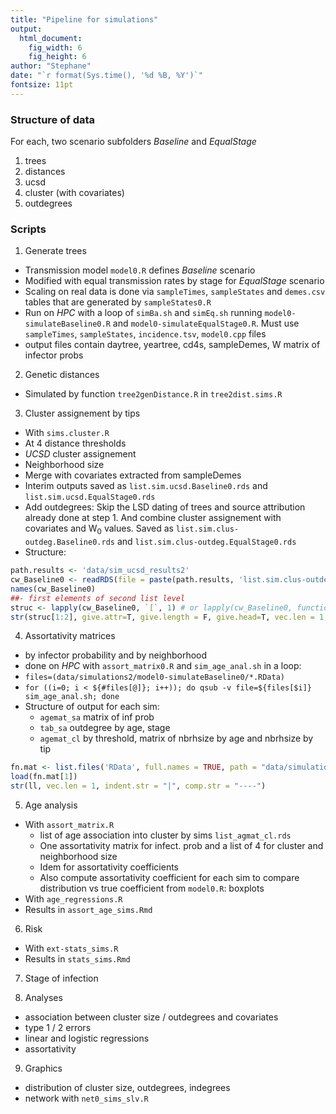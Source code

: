 ```yaml
---
title: "Pipeline for simulations"
output: 
  html_document:
    fig_width: 6
    fig_height: 6
author: "Stephane"
date: "`r format(Sys.time(), '%d %B, %Y')`"
fontsize: 11pt
---
```


### Structure of data
For each, two scenario subfolders *Baseline* and *EqualStage*

1. trees   
2. distances
3. ucsd
4. cluster (with covariates)
5. outdegrees

### Scripts

1. Generate trees 
  + Transmission model `model0.R` defines *Baseline* scenario
  + Modified with equal transmission rates by stage for *EqualStage* scenario
  + Scaling on real data is done via `sampleTimes`, `sampleStates` and `demes.csv` tables that are generated by `sampleStates0.R`
  + Run on *HPC* with a loop of `simBa.sh` and `simEq.sh` running `model0-simulateBaseline0.R` and `model0-simulateEqualStage0.R`. Must use `sampleTimes`, `sampleStates`, `incidence.tsv`, `model0.cpp` files
  + output files contain daytree, yeartree, cd4s, sampleDemes, W matrix of infector probs
2. Genetic distances
  + Simulated by function `tree2genDistance.R` in `tree2dist.sims.R`
3. Cluster assignement by tips    
  + With `sims.cluster.R`
  + At 4 distance thresholds 
  + *UCSD* cluster assignement
  + Neighborhood size
  + Merge with covariates extracted from sampleDemes
  + Interim outputs saved as `list.sim.ucsd.Baseline0.rds` and `list.sim.ucsd.EqualStage0.rds`
  + Add outdegrees: Skip the LSD dating of trees and source attribution already done at step 1. And combine cluster assignement with covariates and W~0~ values. Saved as `list.sim.clus-outdeg.Baseline0.rds` and `list.sim.clus-outdeg.EqualStage0.rds`
  + Structure:

```r
path.results <- 'data/sim_ucsd_results2'
cw_Baseline0 <- readRDS(file = paste(path.results, 'list.sim.clus-outdeg.Baseline0.rds', sep = '/') )
names(cw_Baseline0)
##- first elements of second list level
struc <- lapply(cw_Baseline0, `[`, 1) # or lapply(cw_Baseline0, function(x) x[1])
str(struc[1:2], give.attr=T, give.length = F, give.head=T, vec.len = 1, indent.str="|", comp.str="----")
```

4. Assortativity matrices
 + by infector probability and by neighborhood 
 + done on *HPC* with `assort_matrix0.R` and `sim_age_anal.sh` in a loop:
 + `files=(data/simulations2/model0-simulateBaseline0/*.RData)`
 + `for ((i=0; i < ${#files[@]}; i++)); do qsub -v file=${files[$i]} sim_age_anal.sh; done`
 + Structure of output for each sim: 
     + `agemat_sa` matrix of inf prob
     + `tab_sa` outdegree by age, stage
     + `agemat_cl` by threshold, matrix of nbrhsize by age and nbrhsize by tip
 
```r
fn.mat <- list.files('RData', full.names = TRUE, path = "data/simulations2/age/")
load(fn.mat[1]) 
str(ll, vec.len = 1, indent.str = "|", comp.str = "----")
```
 

5. Age analysis
  + With `assort_matrix.R`
    + list of age association into cluster by sims `list_agmat_cl.rds`
    + One assortativity matrix for infect. prob and a list of 4 for cluster and neighborhood size
    + Idem for assortativity coefficients
    + Also compute assortativity coefficient for each sim to compare distribution vs true coefficient from `model0.R`: boxplots
  + With `age_regressions.R`
  + Results in `assort_age_sims.Rmd`
  
6. Risk 
  + With `ext-stats_sims.R`
  + Results in `stats_sims.Rmd`
  
7. Stage of infection


8. Analyses
  + association between cluster size / outdegrees and covariates
  + type 1 / 2 errors
  + linear and logistic regressions
  + assortativity
9. Graphics
  + distribution of cluster size, outdegrees, indegrees
  + network with `net0_sims_slv.R`